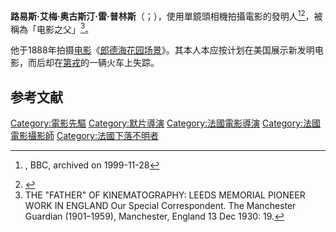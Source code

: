 {{expand|time=2014-12-05T03:24:50+00:00}}
{{noteTA
|1=
}}
{{藝人
| 類型 = 導演
| 姓名 = 路易斯·艾梅·奥古斯汀·雷·普林斯
| 圖片 = Louisleprincerestored.png
| 出生名 = 路易斯·艾梅·奥古斯汀·雷·普林斯<br><span style="font-size:smaller;">{{lang|en|Louis Aimé Augustin Le Prince}}</span> 
| 出生日期 = {{birth date|1841|8|28}}
| 出生地點 = {{FRA}}[[梅斯|梅斯]]
| 逝世日期 = {{death date and age|1890|9|16|1841|8|28}}
| 逝世地點 = {{FRA}}[[第戎|第戎]]
| 死因 = 失蹤
}}
'''路易斯·艾梅·奥古斯汀·雷·普林斯'''（{{lang-fr|'''Louis Aimé Augustin Le Prince'''}}；{{bd|1841年|8月28日|1890年|9月16日}}），使用單鏡頭相機拍攝電影的發明人<ref name="bbceducation">{{cite web |url=http://www.bbc.co.uk/education/local_heroes/biogs/biogleprince.shtml |title=BBC Education – Local Heroes Le Prince Biography |accessdate=1999-11-28 |deadurl=yes |archiveurl=https://web.archive.org/web/19991128020048/http://www.bbc.co.uk/education/local_heroes/biogs/biogleprince.shtml |archivedate=1999-11-28 }}, BBC, archived on 1999-11-28</ref><ref name="body of evidence">{{cite journal | last = Howells | first = Richard | title = Louis Le Prince: the body of evidence | journal = Screen | volume = 47 | issue = 2 | pages = 179–200 | publisher = Oxford Journals | location = Oxford, UK | date = Summer 2006 | url = http://screen.oxfordjournals.org/cgi/content/full/47/2/179 | doi = 10.1093/screen/hjl015 | id =  | accessdate = 2009-04-16 | archive-date = 2010-05-10 | archive-url = https://web.archive.org/web/20100510234145/http://screen.oxfordjournals.org/cgi/content/full/47/2/179 | dead-url = no }}</ref>，被稱為「电影之父」<ref>THE "FATHER" OF KINEMATOGRAPHY: LEEDS MEMORIAL PIONEER WORK IN ENGLAND Our Special Correspondent. The Manchester Guardian (1901–1959), Manchester, England 13 Dec 1930: 19.</ref>。

他于1888年拍摄[[电影|电影]]《[[郎德海花园场景|郎德海花园场景]]》。其本人本应按计划在美国展示新发明电影，而后却在[[第戎|第戎]]的一辆火车上失踪。

==参考文献==
{{reflist}}
{{Authority control}}
{{DEFAULTSORT:Le Prince, Louis}}
[[Category:電影先驅|Category:電影先驅]]
[[Category:默片導演|Category:默片導演]]
[[Category:法國電影導演|Category:法國電影導演]]
[[Category:法國電影攝影師|Category:法國電影攝影師]]
[[Category:法國下落不明者|Category:法國下落不明者]]